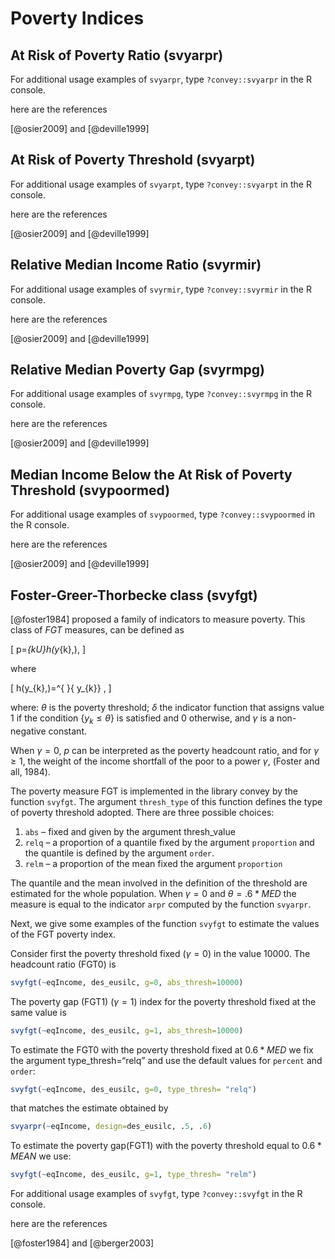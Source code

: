 # Poverty Indices  {#poverty}

## At Risk of Poverty Ratio (svyarpr)


For additional usage examples of `svyarpr`, type `?convey::svyarpr` in the R console.


here are the references

[@osier2009] and [@deville1999]



## At Risk of Poverty Threshold (svyarpt)



For additional usage examples of `svyarpt`, type `?convey::svyarpt` in the R console.


here are the references

[@osier2009] and [@deville1999]



## Relative Median Income Ratio (svyrmir)


For additional usage examples of `svyrmir`, type `?convey::svyrmir` in the R console.


here are the references

[@osier2009] and [@deville1999]



## Relative Median Poverty Gap (svyrmpg)



For additional usage examples of `svyrmpg`, type `?convey::svyrmpg` in the R console.


here are the references

[@osier2009] and [@deville1999]


## Median Income Below the At Risk of Poverty Threshold  (svypoormed)


For additional usage examples of `svypoormed`, type `?convey::svypoormed` in the R console.


here are the references

[@osier2009] and [@deville1999]



## Foster-Greer-Thorbecke class (svyfgt)



[@foster1984] proposed a family of indicators to measure poverty.  This class of $FGT$ measures, can be defined as

\[
p=\frac{1}{N}\sum_{k\in U}h(y_{k},\theta ), 
\]

where

\[
h(y_{k},\theta )=\left[ \frac{(\theta -y_{k})}{\theta }\right] ^{\gamma
}\delta \left\{ y_{k}\leq \theta \right\} , 
\]

where: $\theta$ is the poverty threshold; $\delta$ the indicator function that assigns value 1 if the condition $\{y_{k}\leq \theta \}$ is satisfied and 0 otherwise, and $\gamma$ is a non-negative constant. 

When $\gamma =0$, $p$ can be interpreted as the poverty headcount ratio, and for $\gamma \geq 1$, the weight of the income shortfall of the poor to a power $\gamma$, (Foster and all, 1984).

The poverty measure FGT is implemented in the library convey by the function `svyfgt`.
The argument `thresh_type` of this function defines the type of poverty threshold adopted.
There are three possible choices:

1. `abs` -- fixed and given by the argument thresh_value
2. `relq` -- a proportion of a quantile fixed by the argument `proportion` and the quantile is defined by the argument `order`.
3. `relm` -- a proportion of the mean fixed the argument `proportion`

The quantile and the mean involved in the definition of the threshold are estimated for the whole population. When $\gamma=0$ and $\theta= .6*MED$ the measure is equal to the indicator `arpr` computed by
the function  `svyarpr`. 

Next, we give some examples of the function `svyfgt` to estimate the values of the FGT poverty index.

Consider first the poverty threshold fixed ($\gamma=0$) in the value $10000$. The headcount ratio (FGT0) is

```r
svyfgt(~eqIncome, des_eusilc, g=0, abs_thresh=10000)
```

The poverty gap (FGT1) ($\gamma=1$) index for the poverty threshold fixed at the same value is

```r
svyfgt(~eqIncome, des_eusilc, g=1, abs_thresh=10000)
```

To estimate the FGT0 with the poverty threshold fixed at $0.6* MED$ we fix the argument type_thresh="relq" and use the default values for  `percent`  and   `order`:

```r
svyfgt(~eqIncome, des_eusilc, g=0, type_thresh= "relq")
```
that matches the estimate obtained by

```r
svyarpr(~eqIncome, design=des_eusilc, .5, .6)
```
To estimate the poverty gap(FGT1) with the poverty threshold equal to $0.6*MEAN$
we use:

```r
svyfgt(~eqIncome, des_eusilc, g=1, type_thresh= "relm")
```





For additional usage examples of `svyfgt`, type `?convey::svyfgt` in the R console.

here are the references

[@foster1984] and [@berger2003]


